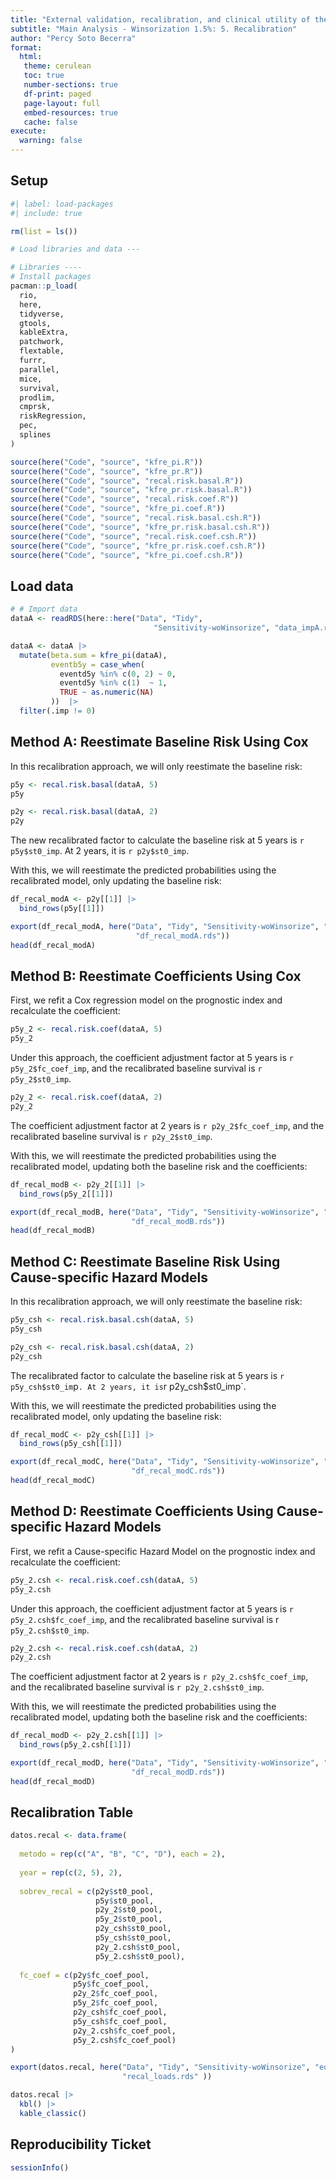 ```yaml
---
title: "External validation, recalibration, and clinical utility of the prognostic model kidney failure risk equation in patients with CKD stages G3-4: a nationwide retrospective cohort analysis in Peru" 
subtitle: "Main Analysis - Winsorization 1.5%: 5. Recalibration"
author: "Percy Soto Becerra"
format: 
  html: 
   theme: cerulean
   toc: true
   number-sections: true
   df-print: paged
   page-layout: full
   embed-resources: true
   cache: false
execute: 
  warning: false
---
```


## Setup

```r
#| label: load-packages
#| include: true

rm(list = ls())

# Load libraries and data ---

# Libraries ----
# Install packages
pacman::p_load(
  rio, 
  here, 
  tidyverse, 
  gtools, 
  kableExtra, 
  patchwork, 
  flextable, 
  furrr, 
  parallel, 
  mice, 
  survival,
  prodlim, 
  cmprsk,
  riskRegression,
  pec, 
  splines
)

source(here("Code", "source", "kfre_pi.R"))
source(here("Code", "source", "kfre_pr.R"))
source(here("Code", "source", "recal.risk.basal.R"))
source(here("Code", "source", "kfre_pr.risk.basal.R"))
source(here("Code", "source", "recal.risk.coef.R"))
source(here("Code", "source", "kfre_pi.coef.R"))
source(here("Code", "source", "recal.risk.basal.csh.R"))
source(here("Code", "source", "kfre_pr.risk.basal.csh.R"))
source(here("Code", "source", "recal.risk.coef.csh.R"))
source(here("Code", "source", "kfre_pr.risk.coef.csh.R"))
source(here("Code", "source", "kfre_pi.coef.csh.R"))
```

## Load data

```r
# # Import data
dataA <- readRDS(here::here("Data", "Tidy", 
                                "Sensitivity-woWinsorize", "data_impA.rds")) 

dataA <- dataA |> 
  mutate(beta.sum = kfre_pi(dataA), 
         eventb5y = case_when(
           eventd5y %in% c(0, 2) ~ 0, 
           eventd5y %in% c(1)  ~ 1, 
           TRUE ~ as.numeric(NA)
         ))  |> 
  filter(.imp != 0) 
```

## Method A: Reestimate Baseline Risk Using Cox

In this recalibration approach, we will only reestimate the baseline risk:

```r
p5y <- recal.risk.basal(dataA, 5)
p5y
```

```r
p2y <- recal.risk.basal(dataA, 2)
p2y
```

The new recalibrated factor to calculate the baseline risk at 5 years is `r p5y$st0_imp`. At 2 years, it is `r p2y$st0_imp`.

With this, we will reestimate the predicted probabilities using the recalibrated model, only updating the baseline risk:

```r
df_recal_modA <- p2y[[1]] |> 
  bind_rows(p5y[[1]])

export(df_recal_modA, here("Data", "Tidy", "Sensitivity-woWinsorize", "equations", 
                            "df_recal_modA.rds"))
head(df_recal_modA)
```

## Method B: Reestimate Coefficients Using Cox

First, we refit a Cox regression model on the prognostic index and recalculate the coefficient:

```r
p5y_2 <- recal.risk.coef(dataA, 5)
p5y_2
```

Under this approach, the coefficient adjustment factor at 5 years is `r p5y_2$fc_coef_imp`, and the recalibrated baseline survival is `r p5y_2$st0_imp`.

```r
p2y_2 <- recal.risk.coef(dataA, 2)
p2y_2
```

The coefficient adjustment factor at 2 years is `r p2y_2$fc_coef_imp`, and the recalibrated baseline survival is `r p2y_2$st0_imp`.

With this, we will reestimate the predicted probabilities using the recalibrated model, updating both the baseline risk and the coefficients:

```r
df_recal_modB <- p2y_2[[1]] |> 
  bind_rows(p5y_2[[1]])

export(df_recal_modB, here("Data", "Tidy", "Sensitivity-woWinsorize", "equations", 
                           "df_recal_modB.rds"))
head(df_recal_modB)
```

## Method C: Reestimate Baseline Risk Using Cause-specific Hazard Models

In this recalibration approach, we will only reestimate the baseline risk:

```r
p5y_csh <- recal.risk.basal.csh(dataA, 5)
p5y_csh
```

```r
p2y_csh <- recal.risk.basal.csh(dataA, 2)
p2y_csh
```

The recalibrated factor to calculate the baseline risk at 5 years is `r p5y_csh$st0_im`p`. At 2 years, it is `r p2y_csh$st0_imp`.

With this, we will reestimate the predicted probabilities using the recalibrated model, only updating the baseline risk:

```r
df_recal_modC <- p2y_csh[[1]] |> 
  bind_rows(p5y_csh[[1]])

export(df_recal_modC, here("Data", "Tidy", "Sensitivity-woWinsorize", "equations", 
                           "df_recal_modC.rds"))
head(df_recal_modC)
```

## Method D: Reestimate Coefficients Using Cause-specific Hazard Models

First, we refit a Cause-specific Hazard Model on the prognostic index and recalculate the coefficient:

```r
p5y_2.csh <- recal.risk.coef.csh(dataA, 5)
p5y_2.csh
```

Under this approach, the coefficient adjustment factor at 5 years is `r p5y_2.csh$fc_coef_imp`, and the recalibrated baseline survival is r `p5y_2.csh$st0_imp`.

```r
p2y_2.csh <- recal.risk.coef.csh(dataA, 2)
p2y_2.csh
```

The coefficient adjustment factor at 2 years is `r p2y_2.csh$fc_coef_imp`, and the recalibrated baseline survival is `r p2y_2.csh$st0_imp`.

With this, we will reestimate the predicted probabilities using the recalibrated model, updating both the baseline risk and the coefficients:

```r
df_recal_modD <- p2y_2.csh[[1]] |> 
  bind_rows(p5y_2.csh[[1]])

export(df_recal_modD, here("Data", "Tidy", "Sensitivity-woWinsorize", "equations", 
                           "df_recal_modD.rds"))
head(df_recal_modD)
```

## Recalibration Table

```r
datos.recal <- data.frame(
  
  metodo = rep(c("A", "B", "C", "D"), each = 2),
  
  year = rep(c(2, 5), 2), 
  
  sobrev_recal = c(p2y$st0_pool, 
                   p5y$st0_pool, 
                   p2y_2$st0_pool, 
                   p5y_2$st0_pool,
                   p2y_csh$st0_pool, 
                   p5y_csh$st0_pool, 
                   p2y_2.csh$st0_pool, 
                   p5y_2.csh$st0_pool), 
  
  fc_coef = c(p2y$fc_coef_pool, 
              p5y$fc_coef_pool, 
              p2y_2$fc_coef_pool, 
              p5y_2$fc_coef_pool, 
              p2y_csh$fc_coef_pool, 
              p5y_csh$fc_coef_pool, 
              p2y_2.csh$fc_coef_pool, 
              p5y_2.csh$fc_coef_pool)
)

export(datos.recal, here("Data", "Tidy", "Sensitivity-woWinsorize", "equations", 
                         "recal_loads.rds" ))

datos.recal |> 
  kbl() |> 
  kable_classic()
```

## Reproducibility Ticket

```r
sessionInfo()
```

